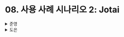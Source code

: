 # 08. 사용 사례 시나리오 2: Jotai

<details>
  <summary>준영</summary>
  ### 사용 사례 시나리오 2: Jotai

Jotai는 전역 상태를 위한 작은 라이브러리이다.<br/>
Jotai는 컴포넌트 상태를 사용하며 Zustand와 마찬가지로 불변 상태 모델이다.<br/>
컨텍스트 및 구독 패턴을 기반으로 한다.<br/>
아톰을 사용하면 라이브러리가 의존성을 추적하여 리렌더링을 감지한다.<br/>
Jotai가 내부적으로 컨텍스트를 사용하기 때문에 모듈 상태와 달리 정의한 아톰을 재사용할 수 있다.

### Jotai 이해하기

Jotai의 장점은 다음과 같다.

> 구문 단순성

```jsx
import { atom, useAtom } from 'jotai';

const countAtom = atom(0); // atom 생성 및 초기화

const Counter1 = () => {
  const [count, setCount] = useAtom(countAtom);
  const inc = () => setCount((c) => c + 1);
  return (
    <>
      {count} <button onClick={inc}>+1</button>
    </>
  );
};

const Counter2 = () => {
  const [count, setCount] = useAtom(countAtom);
  const inc = () => setCount((c) => c + 1);
  return (
    <>
      {count} <button onClick={inc}>+1</button>
    </>
  );
};
```

atom 함수를 통해 아톰을 생성하고 초기화한다.<br/>
그리고 useState 대신 useAtom을 통해 아톰을 상태로 사용한다.<br/>
사용하고자 하는 곳에 useAtom을 통해 상태를 선언하면 여러 컴포넌트에서 동일한 아톰을 사용할 수 있다.<br/>
만약 provider가 없다면 ‘기본 스토어’로 인해 기본 값을 사용하게 되고, 컴포넌트 트리의 서브 트리를 provider로 묶어 각각 다른 값을 제공할 수 있다.<br/>
따라서 각각 따로 컨텍스트를 만들어야하는 Context API보다 더욱 간단하고 쉽게 아톰을 생성하고 사용할 수 있다.

> 동적 아톰 생성

아톰은 리액트 컴포넌트 생명 주기에서 생성되거나 소멸될 수 있다.<br/>

다중 컨텍스트 접근 방식의 단점

- 새로운 상태를 추가할 때마다 새로운 Provider 컴포넌트를 추가해야 하기 때문에 리액트 컴포넌트 생명 주기에서 생성되거나 소멸되는 것이 불가능하다.
- 또한 새로운 컴포넌트를 추가하면 모든 하위 컴포넌트가 **다시 마운트되어 해당 상태들이 버려진다.**

Jotai의 스토어는 기본적으로 atom 함수로 만들어지는 `아톰 구성 객체`와 useAtom 훅이 반환하는 값인 `아톰 값`으로 구성된 WeakMap이다.<br/>
따라서 **useAtom** 훅을 통해 스토어의 **특정 아톰을 구독**하는 것이다.<br/>
이를 통해 불필요한 리렌더링을 줄이는 기능을 제공한다.

### 렌더링 최적화

스토어에 선택자를 사용한 접근 방식을 **하향식(top-down) 접근법**이라고 한다.<br/>
하지만, Jotai는 **상향식(bottom-up) 접근법**을 사용한다.<br/>
아톰은 리렌더링을 감지하는 단위, 즉 리렌더링을 일으키는 최소 단위이다.<br/>
하지만 객체도 될 수 있다..!<br/>

너무 아톰을 작게 만들 경우, 너무나도 많은 아톰을 조작해야 할 수도 있다.<br/>
따라서 파생 아톰을 활용하자!

atom 함수의 첫번째 파라미터인 read 함수를 통해 **다른 아톰을 참조하고, 그 값을 가져와** 여러 아톰으로 새로운 **파생 아톰을 생성**한다.

```jsx
const firstNameAtom = atom('준영');
const lastNameAtom = atom('허');
const ageAtom = atom(29);

const personAtom = atom((get) => ({
  firstName: get(firstNameAtom),
  lastName: get(lastNameAtom),
  age: get(ageAtom),
}));
```

이렇게 된다면 파생 아톰의 속성 중 하나가 변경될 때마다 갱신된다.<br/>
이것을 **의존성 추적**이라고 하며 Jotai는 **자동**으로 해준다!<br/>
하지만 속성 중 하나라도 변경되면 갱신되기 때문에 사용하지 않는 속성이 변경되어도 갱신이 일어나 불필요한 리렌더링이 발생할 수 있다.<br/>
따라서 사용할 값만 포함하는 파생 아톰을 만들어 사용하자.<br/>
이렇게 작은 아톰을 만들어 새로운 큰 파생 아톰을 만드는 형태이기 때문에 상향식 접근법이다.<br/>
따라서 사용할 아톰만 따로 뽑아 파생 아톰을 만들어 사용하기 때문에 리렌더링 제어가 간단하다.

```jsx
const count1Atom = atom(0);
const count2Atom = atom(1);

const Counter = ({ countAtom }) => {
  const [count, setCount] = useAtom(countAtom);
  const inc = () => setCount((c) => c + 1);
  return (
    <>
      {count} <button onClick={inc}>+1</button>
    </>
  );
};
```

위와 같은 방식으로 유사한 모든 아톰에 대해 재사용할수도 있다.<br/>
또한 아래와 같이 아톰을 조작하여 파생 아톰을 만들수도 있다.

```jsx
const totalAtom = atom((get) => get(count1Atom) + get(count2Atom));
```

### Jotai가 아톰 값을 저장하는 방식 이해하기

기본적으로 원시 아톰은 useState처럼 동작하도록 설계됐다.<br/>
하지만 **아톰이 직접 해당 값을 가지진 않는다.**<br/>
아톰 값을 저장하는 store가 따로 존재한다.<br/>
따라서 store에는 `key-value` 구조로 `아톰 구성 객체-아톰값` 형태의 WeakMap 객체가 존재한다.

useAtom을 사용하면 모듈 수준에 정의된 기본 store를 사용하지만, Provider를 통해 컴포넌트 레벨에서 store를 생성하는 것이 가능하다.<br/>
중요한 포인트는 atom 함수로 생성한 아톰 자체가 값을 갖고 있지 않아 여러 Provider 안에서 재사용할 수 있다는 것이다.<br/>
즉, 값을 가지지 않는 정의일 뿐이므로 재사용할 수 있다.

✅ atom으로 생성한 아톰은 단지 레퍼런스일뿐이고, 실제로는 해당 아톰을 통해 store의 WeakMap에 접근하여 실제 값을 가져오는 것!<br/>
C언어 포인터같군 😎

### 배열 구조 추가하기

`Atoms-in-Atom` 패턴

- 배열 아톰은 아톰이 요소인 배열을 보관한다.
- 배열에 새로운 요소를 추가하려면 새로운 아톰을 생성해서 추가해야 한다.
- 아톰 구성은 문자열로 평가할 수 있으며, UID를 반환한다.
  - key로 문자열로 변환된 객체를 사용하여 unique한 값을 사용할 수 있다.
- 요소를 렌더링하는 컴포넌트는 각 컴포넌트에서 아톰 요소를 사용한다. 이렇게 하면 요소의 값을 쉽게 변경할 수 있고, 전체적인 리렌더링을 피할 수 있다.

✅ 만약, `Atoms-in-Atom` 패턴이 아닌, 특정 객체를 배열로 관리하는 아톰을 생성한다면, 각 객체들의 속성이 바뀌어도 전체 리렌더링이 일어난다는 의미로 해석하였다.<br/>
따라서 `Atoms-in-Atom` 패턴을 활용하여 리렌더링을 줄일 수 있다!<br/>
요긴하게 써먹을 것 같은 느낌이 풀풀~

### Jotai의 다양한 기능 사용하기

> 아톰의 write 함수 정의하기

atom 함수의 첫번째 파라미터는 read 함수지만, 두번째 파라미터는 write 함수이며 선택적으로 받을 수 있다.<br/>
write 함수는 다음 3개의 파라미터를 받는다.

- get은 동일하게 아톰의 값을 받아오는 함수
- set은 아톰의 값을 설정하는 함수
- arg는 아톰 갱신시 받을 임의 값 (함수 형태로도 받을 수 있다.)

> 액션 아톰 사용하기

액션 아톰을 생성하기 위해선 atom 함수의 두번째 파라미터인 write 함수만 사용한다.<br/>
첫번째 파라미터로는 다 상관없지만 보통 null을 쓴다고 한다.

```jsx
const countAtom = count(0);

const incrementCountAtom = atom(null, (get, set, arg) => set(countAtom, (c) => c + 1));
```

write 함수에서도 set 만 사용한다.

✅ 아톰의 변경사항이 일정하다면 그 행위를 미리 만들어두는 것 같다!

> 아톰의 onMount 옵션 이해하기

`onMount` 옵션을 통해 아톰이 사용되기 시작할 때 특정 로직을 실행할 수 있다.<br/>
또한 내부에서 `onUnmount`를 통해 마운트가 해제될 때의 동작을 지정할 수 있다.

```jsx
const countAtom = atom(0);

countAtom.onMount = (setCount) => {
  console.log('시작');
  const onUnmount = () => {
    console.log('종료');
  };
  return onUnmount;
};
```

> jotai/utils 번들 소개하기

기본적으로 Jotai는 atom, useAtom, Provider 컴포넌트를 제공한다.<br/>
추가적으로 `jotai/utils` 라는 별도의 번들을 제공하는데, 다양한 유틸리티 함수가 포함되어있다.

> 라이브러리 사용법 이해하기

두 개의 라이브러리가 내부적으로 jotai를 사용한다면 이중 공급자 문제가 발생할 것이다.<br/>
Jotai는 특정 공급자에 연결하는 방법인 `스코프`라는 개념을 제공하여 개발자가 예상대로 동작하게 하기 위해선 Provider 컴포넌트와 useAtom 훅에 동일한 스코프 변수를 제공해야 한다.

> 고급 기능 소개

리액트 서스펜스와 관련하여 파생 아톰의 read 함수가 Promise를 반환하면 useAtom 훅이 일시 중단되고, 리액트는 fallback을 표시한다.<br/>
등등…

✅ 사실 Recoil과 차이가 있어봤자 얼마나 있겠어! 라고 생각했었다.<br/>
하지만 생각해보니, Jotai는 Bottom-up 방식이지만, Recoil은 Selector를 활용하여 Bottom-up과 Top-down 방식이 모두 가능하다.<br/>
둘다 atom을 사용하지만 이러한 철학이 다르다는 것이 신기하다.<br/>
개인적으로는 Recoil은 Meta에서 더이상 큰 업데이트를 진행하고 있지도 않고, 번들이 무겁다는 단점이 있어 Jotai를 사용할 것 같다!

</details>

<details>
  <summary>도은</summary>
  - `Jotai`는 전역 상태를 위한 작은 라이브러리
- 아톰: 상태의 작은 조각
- `Zustand`와 달리 컴포넌트 상태를 사용
- `Zustand`와 마찬가지로 불변 상태 모델
- 내부적으로 `Context`를 사용
- 아톰 자체는 값을 가지지 않기 때문에 모듈 상태와 달리 아톰 재사용 가능

### Jotai 이해하기

- `Jotai`를 사용하면 다음과 같은 두 가지 이점
  - 구문 단순성
  - 동적 아톰 생성

#### 1. 구문 단순성

```jsx
const [text, setText] = useAtom(textAtom);
```

- 한 줄의 아톰 정의만 추가하면 끝

#### 2. 동적 아톰 생성

- 아톰은 리액트 컴포넌트 생명주기에서 생성되거나 소멸 가능

**`🤔 전역상태인데 생명주기에서 생성되거나 소멸 가능하다고?`**

- `useAtom` 훅을 사용하여 컴포넌트 내부에서 아톰을 선언하면, 컴포넌트가 렌더링될 때 이 아톰이 생성
- 컴포넌트가 언마운트되면, 해당 컴포넌트에서 사용하던 아톰도 더 이상 필요하지 않게 되어 소멸

### 렌더링 최적화

- **아톰은 리렌더링을 감지하는 단위**
- 아톰을 원시 값처럼 원하는 만큼 작게 만들어 리렌더링을 제어할 수 있다.
  - 조작해야 할 아톰이 많아질 수 있음을 주의
- 기존 아톰으로 또 다른 아톰을 만들 수 있다.

  ```jsx
  const personAtom = atom((get) => ({
    firstName: get(firstNameAtom),
    lastName: get(lastNameAtom),
    age: get(ageAtom),
  }));
  ```

  속성 중 하나가 변경될 때마다 갱신 → 불필요한 리렌더링? 😨

- 아톰을 재사용할 수도 있다.

  ```jsx
  const Counter = ({ countAtom }) => {
    const [count, setCount] = useAtom(countAtom);
    const inc = () => setCount((c) => c + 1);
    return (
      <>
        {count} <button onClick={inc}>+1</button>
      </>
    );
  };
  ```

### Jotai가 아톰 값을 저장하는 방식 이해하기

```jsx
const countAtom = atom(0);
```

- `countAtom`은 값 또는 갱신 함수로 변경할 수 있는 값을 가진 원시 아톰
- 원시 아톰은 `useState`처럼 동작하도록 설계
- ⭐️ `countAtom`과 같은 **아톰 구성이 직접 해당 값을 가지지 않는다.**
  - 아톰 값을 저장하는 `store`가 따로 존재
  - `store`에는 **키가 아톰 구성 객체**, **값이 아톰 값**인 WeakMap 객체 존재
- `useAtom`을 사용하면, 모듈 수준에서 정의된 기본 store 사용

### 배열 구조 추가하기

- 리액트에서는 배열 구조로 이뤄진 컴포넌트를 렌더링할 때, `key` 속성을 전달해야 한다.

```jsx
const todosAtom = atom([]);

const TodoList = () => {
  const [todos, setTodos] = useAtom(todosAtom);

  const removeAtom = useCallback((id) => setTodos((prev) => prev.filter((item) => item.id !== id)), [setTodos]);
  const toggleAtom = useCallback((id) =>
    setTodos((prev) => prev.map((item) => (item.id === id ? { ...item, done: !item.done } : item)), [setTodos]),
  );
};
```

- 😨 단일 요소를 변경하기 위해 `todos` 배열 전체를 갱신해야 한다.
- 😨 `toggleTodo` 함수에서는 모든 요소를 순회하며 하나의 요소만 변경한다.

#### Atoms-in-Atom

```jsx
const TodoItem = ({ todoAtom, remove }) => {
  const [todo, setTodo] = useAtom(todoAtom);
  return (
    <div>
      <input type="checkbox" checked={todo.done} onChange={() => setTodo((prev) => ({ ...prev, done: !prev.done }))} />
    </div>
  );
};
```

```jsx
const TodoList = () => {
  const [todoAtoms, setTodoAtoms] = useAtom(todoAtomsAtom);
  const remove = useCallback(
    (todoAtom) => setTodoAtoms((prev) => prev.filter((item) => item !== todoAtom)),
    [setTodoAtoms],
  );

  return (
    <div>
      {todoAtoms.map((todoAtom) => (
        <TodoItem key={`${todoAtom}`} todoAtom={todoAtom} remove={remove} />
      ))}
    </div>
  );
};
```

- 아톰 구성은 문자열로 평가될 때 유일한 식별자를 반환
- `Atoms-in-Atom` → toggleTodo를 통해 갱신 → todoAtomsAtom은 변경 X

`Atoms-in-Atom` 패턴을 사용했을 때의 차이점을 다음과 같이 요약

- 배열 아톰은 아톰이 요소인 배열을 보관하는 데 사용
- 배열에 새로운 요소를 추가하려면 새로운 아톰을 생성해서 추가해야 한다.
- 아톰 구성은 문자열로 평가할 수 있으며 UID를 반환
- 요소를 렌더링하는 컴포넌트는 각 컴포넌트에서 아톰 요소를 사용

  - 이렇게 하면 요소의 값을 쉽게 변경할 수 있고 리렌더링을 자연스럽게 피할 수 있다.

### Jotai의 다양한 기능 사용하기

#### 1. 아톰의 write 함수 정의하기

```jsx
const countAtom = atom(0);

const doubledCountAtom = atom((get) => get(countAtom) * 2);
```

- `countAtom`: 원시 아톰 → 쓰기 가능
- `doubledCountAtom`: `countAtom`에 완전하게 의존 → 읽기 전용
- 쓰기 가능한 파생 아톰을 생성하기 위해서는 write 함수를 받아 사용 가능
  ```jsx
  const doubledCountAtom = atom(
    (get) => get(countAtom) * 2,
    (get, set, arg) => set(countAtom, arg / 2), // 받은 값 / 2 하여 set한다.
  );
  ```

#### 2. 액션 아톰 사용하기

- 상태를 변경하는 코드를 위해 함수 또는 함수 집합을 만드는 경우가 있다.
  - 이러한 목적으로 아톰을 사용 가능 → 액션 아톰

```jsx
const countAtom = count(0);

// 쓰기 전용 아톰
const incrementCountAtom = atom(null, (get, set, arg) => set(countAtom, (c) => c + 1));
```

#### 3. 아톰의 onMount 옵션 이해하기

- 아톰이 사용되기 시작할 때 특정 로직을 실행하고 싶을 수 있다.
- 리액트 단에서 `useEffect` 훅으로 수행할 수도 있지만,
  - 아톰 수준에서 `Jotai`의 `onMount` 옵션을 사용하여 구현 가능

```jsx
const countAtom = atom(0);
countAtom.onMount = (setCount) => {
  console.log('count atom 사용을 시작합니다');
  const onUnmount = () => {
    console.log('count atom 사용이 끝났습니다');
  };
  return onUnmount;
};
```

#### 4. jotai/utils 번들 소개하기

- `Jotai`는 다양한 유틸리티 함수가 포함된 `jotai/utils`라는 별도의 번들을 제공

**`🤔 공식문서 뜯어먹어보기`**

> https://jotai.org/

##### (1) Server side rendering

```jsx
export default function IndexPage({ count, framework }: IndexPageProps) {
  useHydrateAtoms([
    [countAtom, count],
    [frameworkAtom, framework],
  ]);

  return (
    <div>
      <Link href="/about">About</Link>
      <h1>Index Page</h1>
      <Counter />
      <Framework />
    </div>
  );
}

export function getServerSideProps() {
  return { props: { count: 42, framework: 'Next.js' } };
}
```

위와 같이 서버 사이드에서 받은 데이터를 hydrate 시켜서 atom 값에 주입해줄 수 있다.

##### (2) Async

```jsx
import { loadable } from "jotai/utils"

const asyncAtom = loadable(atom(async (get) => ...))
// Suspense로 감싸서 로딩처리할 필요없이 atom으로 처리 가능
const Component = () => {
  const [value] = useAtom(loadableAtom)
  if (value.state === 'hasError') return <Text>{value.error}</Text>
  if (value.state === 'loading') {
    return <Text>Loading...</Text>
  }
  // 성공로직
  console.log(value.data)
  return <Text>Value: {value.data}</Text>
}
```

위와 같이 비동기로 atom 값을 관리해야 한다면, atom 자체에서 상태 처리를 제공해준다.

🤔 근데 비동기로 atom값을 관리해야할 일이 많을려나. . ?

##### (3) Select

```jsx
const defaultPerson = {
  name: {
    first: 'Jane',
    last: 'Doe',
  },
  birth: {
    year: 2000,
    month: 'Jan',
    day: 1,
    time: {
      hour: 1,
      minute: 1,
    },
  },
};

const personAtom = atom(defaultPerson);

const nameAtom = selectAtom(personAtom, (person) => person.name);
```

보통 jotai를 사용할 때 작은 atom을 만들어 필요에 따라 뭉쳐두는 것 같은데, `selectAtom`을 사용하면 그 반대로 사용이 가능할 것 같다.

</details>
